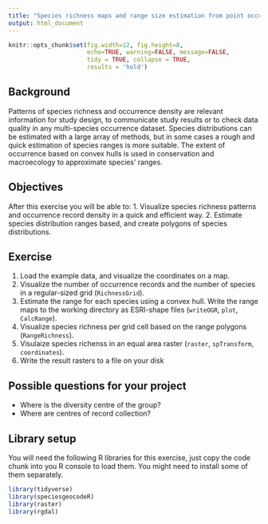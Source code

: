 ```yaml
---
title: "Species richness maps and range size estimation from point occurrences"
output: html_document
---
```


```r
knitr::opts_chunk$set(fig.width=12, fig.height=8, 
                      echo=TRUE, warning=FALSE, message=FALSE,
                      tidy = TRUE, collapse = TRUE,
                      results = 'hold')
```

## Background
Patterns of species richness and occurrence density are relevant information for study design, to communicate study results or to check data quality in any multi-species occurrence dataset. Species distributions can be estimated with a large array of methods, but in some cases a rough and quick estimation of species ranges is more suitable. The extent of occurrence based on convex hulls is used in conservation and macroecology to approximate species' ranges.

## Objectives
After this exercise you will be able to:
1. Visualize species richness patterns and occurrence record density in a quick and efficient way.
2. Estimate species distribution ranges based, and create polygons of species distributions.

## Exercise
1. Load the example data, and visualize the coordinates on a map.
2. Visualize the number of occurrence records and the number of species in a regular-sized grid (`RichnessGrid`).
3. Estimate the range for each species using a convex hull. Write the range maps to the working directory as ESRI-shape files (`writeOGR`, `plot`, `CalcRange`).
4. Visualize species richness per grid cell based on the range polygons (`RangeRichness`).
5. Visulaize species richenss in an equal area raster (`raster`, `spTransform`, `coordinates`).
6. Write the result rasters to a file on your disk

## Possible questions for your project
* Where is the diversity centre of the group?
* Where are centres of record collection?

## Library setup
You will need the following R libraries for this exercise, just copy the code chunk into you R console to load them. You might need to install some of them separately.

```r
library(tidyverse)
library(speciesgeocodeR)
library(raster)
library(rgdal)
```

